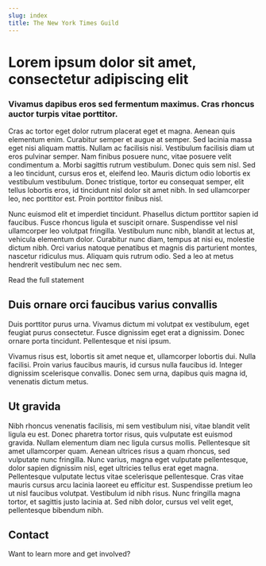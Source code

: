 ```yaml
---
slug: index
title: The New York Times Guild
---
```


# Lorem ipsum dolor sit amet, consectetur adipiscing elit

### Vivamus dapibus eros sed fermentum maximus. Cras rhoncus auctor turpis vitae porttitor.

Cras ac tortor eget dolor rutrum placerat eget et magna. Aenean quis elementum
enim. Curabitur semper et augue at semper. Sed lacinia massa eget nisi aliquam
mattis. Nullam ac facilisis nisi. Vestibulum facilisis diam ut eros pulvinar
semper. Nam finibus posuere nunc, vitae posuere velit condimentum a. Morbi
sagittis rutrum vestibulum. Donec quis sem nisl. Sed a leo tincidunt, cursus
eros et, eleifend leo. Mauris dictum odio lobortis ex vestibulum vestibulum.
Donec tristique, tortor eu consequat semper, elit tellus lobortis eros, id
tincidunt nisl dolor sit amet nibh. In sed ullamcorper leo, nec porttitor est.
Proin porttitor finibus nisl.

Nunc euismod elit et imperdiet tincidunt. Phasellus dictum porttitor sapien id
faucibus. Fusce rhoncus ligula et suscipit ornare. Suspendisse vel nisl
ullamcorper leo volutpat fringilla. Vestibulum nunc nibh, blandit at lectus
at, vehicula elementum dolor. Curabitur nunc diam, tempus at nisi eu, molestie
dictum nibh. Orci varius natoque penatibus et magnis dis parturient montes,
nascetur ridiculus mus. Aliquam quis rutrum odio. Sed a leo at metus hendrerit
vestibulum nec nec sem. 

<CallToAction to="/about">Read the full statement</CallToAction>

## Duis ornare orci faucibus varius convallis

Duis porttitor purus urna. Vivamus dictum mi volutpat ex vestibulum, eget
feugiat purus consectetur. Fusce dignissim eget erat a dignissim. Donec ornare
porta tincidunt. Pellentesque et nisi ipsum.

Vivamus risus est, lobortis sit amet neque et, ullamcorper lobortis dui. Nulla
facilisi. Proin varius faucibus mauris, id cursus nulla faucibus id. Integer
dignissim scelerisque convallis. Donec sem urna, dapibus quis magna id,
venenatis dictum metus. 

## Ut gravida

Nibh rhoncus venenatis facilisis, mi sem vestibulum nisi, vitae blandit velit
ligula eu est. Donec pharetra tortor risus, quis vulputate est euismod gravida.
Nullam elementum diam nec ligula cursus mollis. Pellentesque sit amet
ullamcorper quam. Aenean ultrices risus a quam rhoncus, sed vulputate nunc
fringilla. Nunc varius, magna eget vulputate pellentesque, dolor sapien
dignissim nisl, eget ultricies tellus erat eget magna. Pellentesque vulputate
lectus vitae scelerisque pellentesque. Cras vitae mauris cursus arcu lacinia
laoreet eu efficitur est. Suspendisse pretium leo ut nisl faucibus volutpat.
Vestibulum id nibh risus. Nunc fringilla magna tortor, et sagittis justo
lacinia at. Sed nibh dolor, cursus vel velit eget, pellentesque bibendum nibh.

## Contact

Want to learn more and get involved?